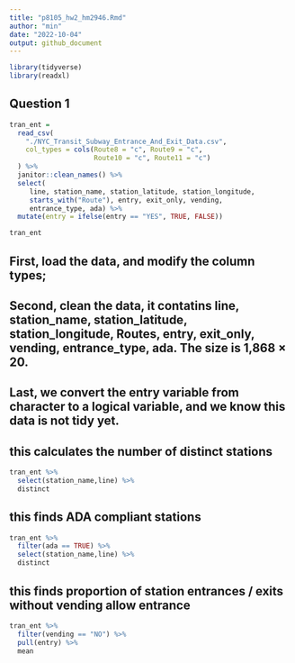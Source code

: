 ```yaml
---
title: "p8105_hw2_hm2946.Rmd"
author: "min"
date: "2022-10-04"
output: github_document
---
```


```r
library(tidyverse)
library(readxl)
```

## Question 1

```r
tran_ent = 
  read_csv(
    "./NYC_Transit_Subway_Entrance_And_Exit_Data.csv",
    col_types = cols(Route8 = "c", Route9 = "c",
                     Route10 = "c", Route11 = "c")
  ) %>% 
  janitor::clean_names() %>% 
  select(
     line, station_name, station_latitude, station_longitude, 
     starts_with("Route"), entry, exit_only, vending, 
     entrance_type, ada) %>% 
  mutate(entry = ifelse(entry == "YES", TRUE, FALSE))

tran_ent
```
## First, load the data, and modify the column types;
## Second, clean the data, it contatins line, station_name, station_latitude, station_longitude, Routes, entry, exit_only, vending, entrance_type, ada. The size is 1,868 × 20.
## Last, we convert the entry variable from character to a logical variable, and we know this data is not tidy yet.



## this calculates the number of distinct stations
```r
tran_ent %>% 
  select(station_name,line) %>% 
  distinct
```


## this finds ADA compliant stations
```r
tran_ent %>% 
  filter(ada == TRUE) %>% 
  select(station_name,line) %>% 
  distinct
```


## this finds proportion of station entrances / exits without vending allow entrance
```r
tran_ent %>% 
  filter(vending == "NO") %>% 
  pull(entry) %>% 
  mean
```

## 